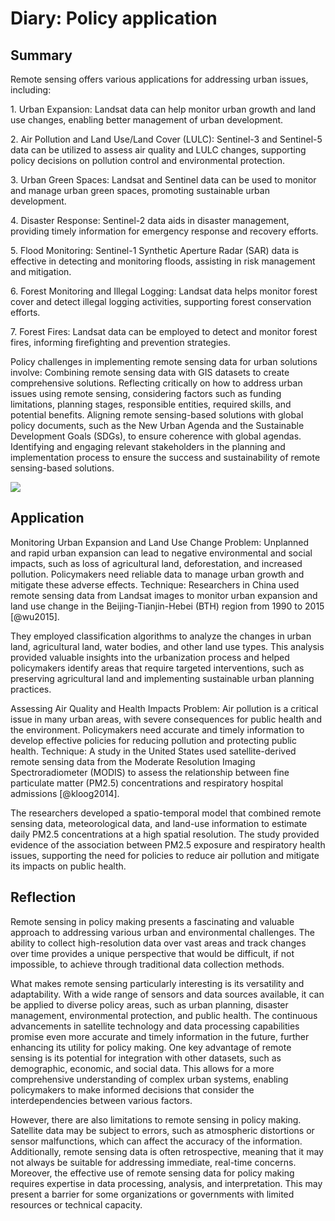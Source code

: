 # Diary: Policy application

## Summary

Remote sensing offers various applications for addressing urban issues, including:

1\. Urban Expansion: Landsat data can help monitor urban growth and land use changes, enabling better management of urban development.

2\. Air Pollution and Land Use/Land Cover (LULC): Sentinel-3 and Sentinel-5 data can be utilized to assess air quality and LULC changes, supporting policy decisions on pollution control and environmental protection.

3\. Urban Green Spaces: Landsat and Sentinel data can be used to monitor and manage urban green spaces, promoting sustainable urban development.

4\. Disaster Response: Sentinel-2 data aids in disaster management, providing timely information for emergency response and recovery efforts.

5\. Flood Monitoring: Sentinel-1 Synthetic Aperture Radar (SAR) data is effective in detecting and monitoring floods, assisting in risk management and mitigation.

6\. Forest Monitoring and Illegal Logging: Landsat data helps monitor forest cover and detect illegal logging activities, supporting forest conservation efforts.

7\. Forest Fires: Landsat data can be employed to detect and monitor forest fires, informing firefighting and prevention strategies.

Policy challenges in implementing remote sensing data for urban solutions involve: Combining remote sensing data with GIS datasets to create comprehensive solutions. Reflecting critically on how to address urban issues using remote sensing, considering factors such as funding limitations, planning stages, responsible entities, required skills, and potential benefits. Aligning remote sensing-based solutions with global policy documents, such as the New Urban Agenda and the Sustainable Development Goals (SDGs), to ensure coherence with global agendas. Identifying and engaging relevant stakeholders in the planning and implementation process to ensure the success and sustainability of remote sensing-based solutions.

![](figure/4.Policy%20application.png)

## Application

Monitoring Urban Expansion and Land Use Change Problem: Unplanned and rapid urban expansion can lead to negative environmental and social impacts, such as loss of agricultural land, deforestation, and increased pollution. Policymakers need reliable data to manage urban growth and mitigate these adverse effects. Technique: Researchers in China used remote sensing data from Landsat images to monitor urban expansion and land use change in the Beijing-Tianjin-Hebei (BTH) region from 1990 to 2015 [@wu2015].

They employed classification algorithms to analyze the changes in urban land, agricultural land, water bodies, and other land use types. This analysis provided valuable insights into the urbanization process and helped policymakers identify areas that require targeted interventions, such as preserving agricultural land and implementing sustainable urban planning practices.

Assessing Air Quality and Health Impacts Problem: Air pollution is a critical issue in many urban areas, with severe consequences for public health and the environment. Policymakers need accurate and timely information to develop effective policies for reducing pollution and protecting public health. Technique: A study in the United States used satellite-derived remote sensing data from the Moderate Resolution Imaging Spectroradiometer (MODIS) to assess the relationship between fine particulate matter (PM2.5) concentrations and respiratory hospital admissions [@kloog2014].

The researchers developed a spatio-temporal model that combined remote sensing data, meteorological data, and land-use information to estimate daily PM2.5 concentrations at a high spatial resolution. The study provided evidence of the association between PM2.5 exposure and respiratory health issues, supporting the need for policies to reduce air pollution and mitigate its impacts on public health.

## Reflection

Remote sensing in policy making presents a fascinating and valuable approach to addressing various urban and environmental challenges. The ability to collect high-resolution data over vast areas and track changes over time provides a unique perspective that would be difficult, if not impossible, to achieve through traditional data collection methods.

What makes remote sensing particularly interesting is its versatility and adaptability. With a wide range of sensors and data sources available, it can be applied to diverse policy areas, such as urban planning, disaster management, environmental protection, and public health. The continuous advancements in satellite technology and data processing capabilities promise even more accurate and timely information in the future, further enhancing its utility for policy making. One key advantage of remote sensing is its potential for integration with other datasets, such as demographic, economic, and social data. This allows for a more comprehensive understanding of complex urban systems, enabling policymakers to make informed decisions that consider the interdependencies between various factors.

However, there are also limitations to remote sensing in policy making. Satellite data may be subject to errors, such as atmospheric distortions or sensor malfunctions, which can affect the accuracy of the information. Additionally, remote sensing data is often retrospective, meaning that it may not always be suitable for addressing immediate, real-time concerns. Moreover, the effective use of remote sensing data for policy making requires expertise in data processing, analysis, and interpretation. This may present a barrier for some organizations or governments with limited resources or technical capacity.
